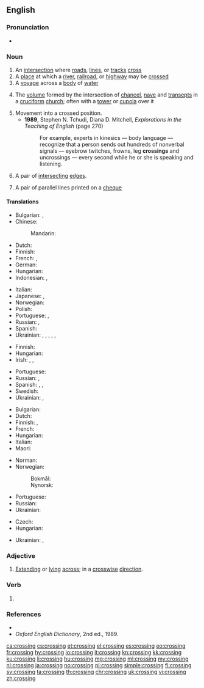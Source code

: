 ==English==
{{wikipedia|dab=crossing}}

===Pronunciation===
* {{audio|en-us-crossing.ogg|Audio (US)|lang=en}}

===Noun===
{{en-noun}}

# An [[intersection]] where [[road]]s, [[line]]s, or [[track]]s [[cross]]
# A [[place]] at which a [[river]], [[railroad]], or [[highway]] may be [[crossed]]
# A [[voyage]] across a [[body]] of [[water]]
# {{label|en|architecture}} The [[volume]] formed by the intersection of [[chancel]], [[nave]] and [[transept]]s in a [[cruciform]] [[church]]; often with a [[tower]] or [[cupola]] over it
# Movement into a crossed position.
#* '''1989''', Stephen N. Tchudi, ‎Diana D. Mitchell, ''Explorations in the Teaching of English'' (page 270)
#*: For example, experts in kinesics — body language — recognize that a person sends out hundreds of nonverbal signals — eyebrow twitches, frowns, leg '''crossings''' and uncrossings — every second while he or she is speaking and listening.
# {{label|en|graph theory}} A pair of [[intersecting]] [[edge|edges]].
# A pair of parallel lines printed on a [[cheque]]

====Translations====
{{trans-top|intersection where roads, lines, or tracks cross}}
* Bulgarian: {{t+|bg|пресичане|n}}, {{t+|bg|пресечка|f}}
* Chinese:
*: Mandarin: {{t+|cmn|路口|tr=lùkǒu|sc=Hani}}
* Dutch: {{t+|nl|kruising|f}}
* Finnish: {{t+|fi|risteys}}
* French: {{t+|fr|carrefour}}, {{t+|fr|croisement}}
* German: {{t+|de|Kreuzung|f}}
* Hungarian: {{t+|hu|kereszteződés}}
* Indonesian: {{t+|id|persimpangan}}, {{t+|id|persilangan}}
{{trans-mid}}
* Italian: {{t+|it|incrocio|m}}
* Japanese: {{t+|ja|交差点|tr=kōsaten|sc=Jpan}} {{qualifier|roads}}, {{t|ja|踏切|tr=fumikiri|sc=Jpan}} {{qualifier|level crossing}}
* Norwegian: {{t+|no|kryss|n}}
* Polish: {{t+|pl|skrzyżowanie|n}}
* Portuguese: {{t+|pt|encruzilhada|f}}, {{t+|pt|cruzamento|m}}
* Russian: {{t+|ru|перекрёсток|m}}, {{t+|ru|пересече́ние|n}}
* Spanish: {{t+|es|cruce|m}}
* Ukrainian: {{t|uk|перехрестя|n|sc=Cyrl}}, {{t|uk|перетин|m|sc=Cyrl}}, {{t|uk|перехрещення|n|sc=Cyrl}}, {{t|uk|схрещення|n|sc=Cyrl}}, {{t|uk|роздоріжжя|n|sc=Cyrl}}, {{t|uk|перехрещування|n|sc=Cyrl}}
{{trans-bottom}}

{{trans-top|place at which a river, railroad, or highway may be crossed}}
* Finnish: {{t|fi|ylikulkupaikka}}
* Hungarian: {{t+|hu|átkelőhely}}
* Irish: {{t|ga|trasbhealach|m}}, {{t|ga|trasrian|m}}, {{t|ga|crosaire|m}}
{{trans-mid}}
* Portuguese: {{t+|pt|cruzamento|m}}
* Russian: {{t+|ru|перее́зд|m}}, {{qualifier|river}} {{t+|ru|перепра́ва|f}}
* Spanish: {{t+|es|cruce|m}}, {{qualifier|pedestrian}} {{t|es|cruce peatonal}}, {{qualifier|watercourse}} {{t+|es|vado}}
* Swedish: {{t+|sv|övergångsställe|n}}
* Ukrainian: {{t|uk|переїзд|sc=Cyrl}}, {{t+|uk|перехід|m|tr=perekhid|sc=Cyrl}}
{{trans-bottom}}

{{trans-top|voyage across a body of water}}
* Bulgarian: {{t+|bg|пресичане|n}}
* Dutch: {{t+|nl|oversteek|m}}
* Finnish: {{t+|fi|ylittäminen}}, {{t+|fi|ylitys}}
* French: {{t+|fr|traversée}}
* Hungarian: {{t+|hu|átkelés}}
* Italian: {{t+|it|traversata|f}}
* Maori: {{t|mi|whitianga}}
{{trans-mid}}
* Norman: {{t|nrf|travèrsée|f}}
* Norwegian:
*: Bokmål: {{t|nb|overfart|m}}
*: Nynorsk: {{t|nn|overfart|m}}
* Portuguese: {{t|pt|singradura|f}}
* Russian: {{t+|ru|перепра́ва|f}}
* Ukrainian: {{t|uk|переправа|f|tr=perepráva|sc=Cyrl}}
{{trans-bottom}}

{{trans-top|volume formed by the intersection of chancel, nave and transepts in a cruciform church}}
* Czech: {{t|cs|křížení|n}}
* Hungarian: {{t+|hu|négyezet}}
{{trans-mid}}
* Ukrainian: {{t|uk|хрест|m|tr=khrest|sc=Cyrl}}, {{t|uk|перехрещення|n|tr=perekhreshennia|sc=Cyrl}}
{{trans-bottom}}

===Adjective===
{{en-adj|-}}

# {{label|en|rare}} [[extend|Extending]] or [[lying]] [[across]]; in a [[crosswise]] [[direction]].

===Verb===
{{head|en|present participle}}

# {{present participle of|cross|lang=en|nocat=1}}

===References===
* {{R:Dictionary.com|crossing}}
* ''Oxford English Dictionary'', 2nd ed., 1989.

[[ca:crossing]]
[[cs:crossing]]
[[et:crossing]]
[[el:crossing]]
[[es:crossing]]
[[eo:crossing]]
[[fr:crossing]]
[[hy:crossing]]
[[io:crossing]]
[[it:crossing]]
[[kn:crossing]]
[[kk:crossing]]
[[ku:crossing]]
[[li:crossing]]
[[hu:crossing]]
[[mg:crossing]]
[[ml:crossing]]
[[my:crossing]]
[[nl:crossing]]
[[ja:crossing]]
[[no:crossing]]
[[pl:crossing]]
[[simple:crossing]]
[[fi:crossing]]
[[sv:crossing]]
[[ta:crossing]]
[[th:crossing]]
[[chr:crossing]]
[[uk:crossing]]
[[vi:crossing]]
[[zh:crossing]]